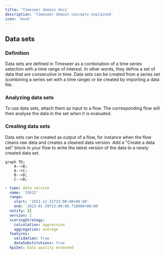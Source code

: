 ```yaml
---
title: 'Timeseer domain docs'
description: 'Timeseer domain concepts explained'
icon: 'book'
---
```


## Data sets

### Definition
Data sets are defined in Timeseer as a combination of a time series selection with a time range of interest. In other words, they define a set of data that are consecutive in time.
Data sets can be created from a series set (combining a series set with a time range) or be created by importing a data file.
### Analyzing data sets
To use data sets, attach them as input to a flow. The corresponding flow will then analyse the data in the set when it is evaluated.
### Creating data sets
Data sets can be created as output of a flow, for instance when the flow cleans raw data and creates a cleaned data version. Add a "Create a data set" block in your flow to write the latest version of the data to a newly created data set.

```mermaid
graph TD;
    A-->B;
    A-->C;
    B-->D;
    C-->D;
```

```yaml
- type: data service
  name: '15613'
  range:
    start: '2021-12-31T23:00:00+00:00'
    end: '2023-01-29T23:00:00.718000+00:00'
  notify: []
  version: 1
  scoringStrategy:
    calculation: aggressive
    aggregation: average
  features:
    validation: true
    dataSubstitutions: true
  kpiSet: Data quality extended
```
